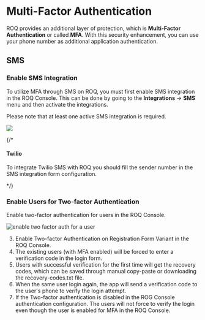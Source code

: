 
# Multi-Factor Authentication

ROQ provides an additional layer of protection, which is **Multi-Factor Authentication** or called **MFA**. With this security enhancement, you can use your phone number as additional application authentication.



## SMS

### Enable SMS Integration

To utilize MFA through SMS on ROQ, you must first enable SMS integration in the ROQ Console. This can be done by going to the **Integrations** → **SMS** menu and then activate the integrations. 

<Callout type="info">
Please note that at least one active SMS integration is required.
</Callout>

![](/mfa-enable-sms-integration.png)

{/*
#### Twilio

To integrate Twilio SMS with ROQ you should  fill the sender number in the SMS integration form configuration.

*/}

### Enable Users for Two-factor Authentication

Enable two-factor authentication for users in the ROQ Console.

![enable two factor auth for a user](/mfa-enable-user-two-factor-auth.png)

3. Enable Two-factor Authentication on Registration Form Variant in the ROQ Console.
4. The existing users (with MFA enabled) will be forced to enter a verification code in the login form.
5. Users with successful verification for the first time will get the recovery codes, which can be saved through manual copy-paste or downloading the recovery-codes.txt file.
6. When the same user login again, the app will send a verification code to the user's phone to verify the login attempt.
7. If the Two-factor authentication is disabled in the ROG Console authentication configuration. The users will not force to verify the login even though the user is enabled for MFA in the ROQ Console.

